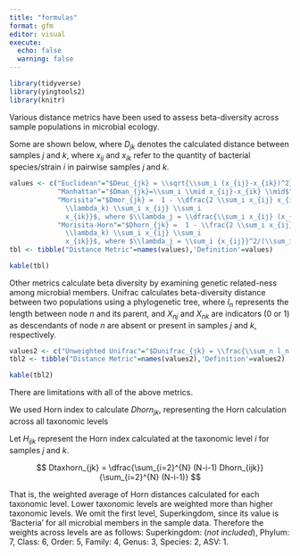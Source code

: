 ```yaml
---
title: "formulas"
format: gfm
editor: visual
execute: 
  echo: false
  warning: false
---
```


```r
library(tidyverse)
library(yingtools2)
library(knitr)
```

Various distance metrics have been used to assess beta-diversity across sample populations in microbial ecology.

Some are shown below, where $D_{jk}$ denotes the calculated distance between samples $j$ and $k$, where $x_{ij}$ and $x_{ik}$ refer to the quantity of bacterial species/strain $i$ in pairwise samples $j$ and $k$.

```r
values <- c("Euclidean"="$Deuc_{jk} = \\sqrt{\\sum_i (x_{ij}-x_{ik})^2}$",
            "Manhattan"="$Dman_{jk}=\\sum_i \\mid x_{ij}-x_{ik} \\mid$",
            "Morisita"="$Dmor_{jk} =  1 - \\dfrac{2 \\sum_i x_{ij} x_{ik}}{(\\lambda_j +
              \\lambda_k) \\sum_i x_{ij} \\sum_i
              x_{ik}}$, where $\\lambda_j = \\dfrac{\\sum_i x_{ij} (x_{ij} - 1)}{\\sum_i x_{ij} \\sum_i (x_{ij} - 1)}$",
            "Morisita-Horn"="$Dhorn_{jk} =  1 - \\frac{2 \\sum_i x_{ij} x_{ik}}{(\\lambda_j +
              \\lambda_k) \\sum_i x_{ij} \\sum_i
              x_{ik}}$, where $\\lambda_j = \\sum_i {x_{ij}}^2/(\\sum_i x_{ij})^2$")
tbl <- tibble("Distance Metric"=names(values),'Definition'=values)

kable(tbl)
```

Other metrics calculate beta diversity by examining genetic related-ness among microbial members. Unifrac calculates beta-diversity distance between two populations using a phylogenetic tree, where $l_n$ represents the length between node $n$ and its parent, and $X_{nj}$ and $X_{nk}$ are indicators (0 or 1) as descendants of node $n$ are absent or present in samples $j$ and $k$, respectively.

```r
values2 <- c("Unweighted Unifrac"="$Dunifrac_{jk} = \\frac{\\sum_n l_n \\mid A_n - B_n \\mid}{\\sum_n l_n \\max(X_{nj}, X_{nk})}$")
tbl2 <- tibble("Distance Metric"=names(values2),'Definition'=values2)

kable(tbl2)
```

There are limitations with all of the above metrics.



We used Horn index to calculate $Dhorn_{jk}$, representing the Horn calculation across all taxonomic levels

Let $H_{ijk}$ represent the Horn index calculated at the taxonomic level $i$ for samples $j$ and $k$.

$$
Dtaxhorn_{jk} = \dfrac{\sum_{i=2}^{N} (N-i-1) Dhorn_{ijk}}{\sum_{i=2}^{N} (N-i-1)}
$$

That is, the weighted average of Horn distances calculated for each taxonomic level. Lower taxonomic levels are weighted more than higher taxonomic levels. We omit the first level, Superkingdom, since its value is 'Bacteria' for all microbial members in the sample data. Therefore the weights across levels are as follows: Superkingdom: (_not included_), Phylum: 7, Class: 6, Order: 5, Family: 4, Genus: 3, Species: 2, ASV: 1.



